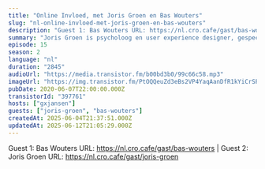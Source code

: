 ```yaml
---
title: "Online Invloed, met Joris Groen en Bas Wouters"
slug: "nl-online-invloed-met-joris-groen-en-bas-wouters"
description: "Guest 1: Bas Wouters URL: https://nl.cro.cafe/gast/bas-wouters | Guest 2: Joris Groen URL: https://nl.cro.cafe/gast/joris-groen"
summary: "Joris Groen is psycholoog en user experience designer, gespecialiseerd in online overtuigen. Bij booking.com houdt hij zich bezig met conversie via conversational interfaces en je kent hem wellicht nog van een vorige podcast aflevering. Joris heeft een boek geschreven samen met Bas Wouters en Bas is overtuigingsexpert en oprichter van Onlineinvloed.nl. Als enige ter wereld mag hij zich Cialdini Method Certified Trainer én BJ Fogg Certified Tiny Habits coach noemen. \r\nHet boek dat de heren hebben geschreven heet Online Invloed en daar gaan we het vandaag dan ook uitgebreid over hebben!"
episode: 15
season: 2
language: "nl"
duration: "2845"
audioUrl: "https://media.transistor.fm/b00bd3b0/99c66c58.mp3"
imageUrl: "https://img.transistor.fm/PtOQQeuZd3eBs2VP4YaqAanDfR1kYiCrSPZKoLMJBGQ/rs:fill:3000:3000:1/q:60/aHR0cHM6Ly9pbWct/dXBsb2FkLXByb2R1/Y3Rpb24udHJhbnNp/c3Rvci5mbS9kZTIx/OTUwNmMxOTVhZGQw/ZmFjZTcwOGMwOGJj/NWQxYy5qcGVn.webp"
pubDate: 2020-06-07T22:00:00.000Z
transistorId: "397761"
hosts: ["gxjansen"]
guests: ["joris-groen", "bas-wouters"]
createdAt: 2025-06-04T21:37:51.000Z
updatedAt: 2025-06-12T21:05:29.000Z
---
```


Guest 1: Bas Wouters URL: https://nl.cro.cafe/gast/bas-wouters | Guest 2: Joris Groen URL: https://nl.cro.cafe/gast/joris-groen

